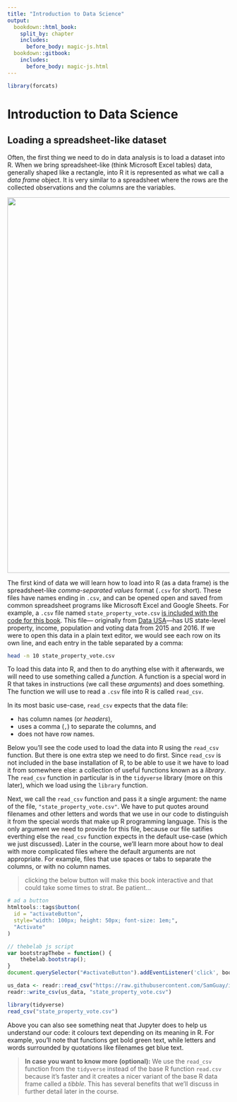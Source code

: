 ```yaml
--- 
title: "Introduction to Data Science"
output:
  bookdown::html_book:
    split_by: chapter
    includes:
      before_body: magic-js.html
  bookdown::gitbook:
    includes:
      before_body: magic-js.html
---
```




```r
library(forcats)
```

# Introduction to Data Science

## Loading a spreadsheet-like dataset

Often, the first thing we need to do in data analysis is to load a dataset into R. When we bring spreadsheet-like (think Microsoft Excel tables) data, generally shaped like a rectangle, into R it is represented as what we call a *data frame* object. It is very similar to a spreadsheet where the rows are the collected observations and the columns are the variables. 

<img src="img/spreadsheet_vs_dataframe.PNG" width="850"/>

The first kind of data we will learn how to load into R (as a data frame) is the 
spreadsheet-like *comma-separated values* format (`.csv` for short).
These files have names ending in `.csv`, and can be opened open and saved from common spreadsheet programs like Microsoft Excel and Google Sheets. 
For example, a `.csv` file named `state_property_vote.csv` [is included with the code for this book](https://github.com/UBC-DSCI/introduction-to-datascience/blob/master/data/state_property_data.csv). 
This file--- originally from [Data USA](https://datausa.io/)---has US state-level property, income, population and voting data from 2015 and 2016. 
If we were to open this data in a plain text editor, we would see each row on its own line, and each entry in the table separated by a comma:

```bash
head -n 10 state_property_vote.csv
```

To load this data into R, and then to do anything else with it afterwards, we will need to use something called a *function.* 
A function is a special word in R that takes in instructions (we call these *arguments*) and does something. The function we will 
use to read a `.csv` file into R is called `read_csv`.

In its most basic use-case, `read_csv` expects that the data file:

- has column names (or *headers*),
- uses a comma (`,`) to separate the columns, and
- does not have row names.

Below you'll see the code used to load the data into R using the `read_csv` function. But there is one extra step we need to do first. Since `read_csv` is not included in the base installation of R, 
to be able to use it we have to load it from somewhere else: a collection of useful functions known as a *library*. The `read_csv` function in particular
is in the `tidyverse` library (more on this later), which we load using the `library` function.

Next, we call the `read_csv` function and pass it a single argument: the name of the file, `"state_property_vote.csv"`. We have to put quotes around filenames and other letters and words that we 
use in our code to distinguish it from the special words that make up R programming language.  This is the only argument we need to provide for this file, because our file satifies everthing else 
the `read_csv` function expects in the default use-case (which we just discussed). Later in the course, we'll learn more about how to deal with more complicated files where the default arguments are not 
appropriate. For example, files that use spaces or tabs to separate the columns, or with no column names.

> clicking the below button will make this book interactive and that could take some
times to strat. Be patient...

```r
# ad a button
htmltools::tags$button(
  id = "activateButton",
  style="width: 100px; height: 50px; font-size: 1em;", 
  "Activate"
)
```

```js
// thebelab js script
var bootstrapThebe = function() {
    thebelab.bootstrap();
}
document.querySelector("#activateButton").addEventListener('click', bootstrapThebe)
```

```r
us_data <- readr::read_csv("https://raw.githubusercontent.com/SamGuay/introduction-to-datascience/master/state_property_vote.csv")
readr::write_csv(us_data, "state_property_vote.csv")
```

```r
library(tidyverse)
read_csv("state_property_vote.csv")
```
Above you can also see something neat that Jupyter does to help us understand our code: it colours text depending on its meaning in R. For example, 
you'll note that functions get bold green text, while letters and words surrounded by quotations like filenames get blue text.

> **In case you want to know more (optional):** 
> We use the `read_csv` function from the `tidyverse` instead of the base R function `read.csv` because it's faster and it creates a nicer variant of the base R data frame called a *tibble*. 
> This has several benefits that we'll discuss in further detail later in the course.
